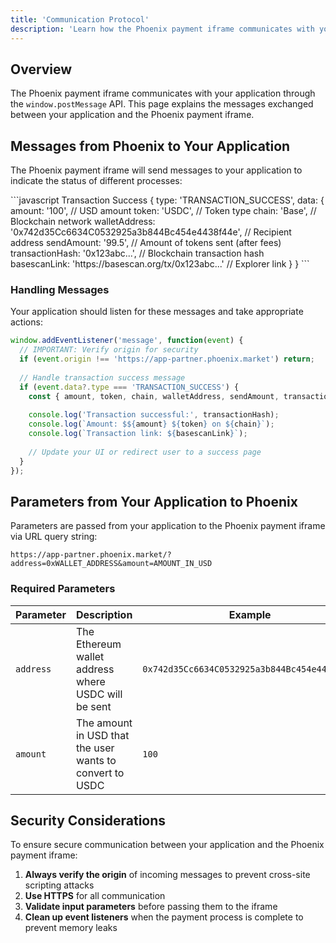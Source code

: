 ```yaml
---
title: 'Communication Protocol'
description: 'Learn how the Phoenix payment iframe communicates with your application'
---
```


## Overview

The Phoenix payment iframe communicates with your application through the `window.postMessage` API. This page explains the messages exchanged between your application and the Phoenix payment iframe.

## Messages from Phoenix to Your Application

The Phoenix payment iframe will send messages to your application to indicate the status of different processes:

<CodeGroup>
```javascript Transaction Success
{
  type: 'TRANSACTION_SUCCESS',
  data: {
    amount: '100',                           // USD amount
    token: 'USDC',                           // Token type
    chain: 'Base',                           // Blockchain network
    walletAddress: '0x742d35Cc6634C0532925a3b844Bc454e4438f44e', // Recipient address
    sendAmount: '99.5',                      // Amount of tokens sent (after fees)
    transactionHash: '0x123abc...',          // Blockchain transaction hash
    basescanLink: 'https://basescan.org/tx/0x123abc...' // Explorer link
  }
}
```
</CodeGroup>

### Handling Messages

Your application should listen for these messages and take appropriate actions:

```javascript
window.addEventListener('message', function(event) {
  // IMPORTANT: Verify origin for security
  if (event.origin !== 'https://app-partner.phoenix.market') return;
  
  // Handle transaction success message
  if (event.data?.type === 'TRANSACTION_SUCCESS') {
    const { amount, token, chain, walletAddress, sendAmount, transactionHash, basescanLink } = event.data.data;
    
    console.log('Transaction successful:', transactionHash);
    console.log(`Amount: $${amount} ${token} on ${chain}`);
    console.log(`Transaction link: ${basescanLink}`);
    
    // Update your UI or redirect user to a success page
  }
});
```

## Parameters from Your Application to Phoenix

Parameters are passed from your application to the Phoenix payment iframe via URL query string:

```
https://app-partner.phoenix.market/?address=0xWALLET_ADDRESS&amount=AMOUNT_IN_USD
```

### Required Parameters

| Parameter | Description | Example |
| --------- | ----------- | ------- |
| `address` | The Ethereum wallet address where USDC will be sent | `0x742d35Cc6634C0532925a3b844Bc454e4438f44e` |
| `amount` | The amount in USD that the user wants to convert to USDC | `100` |

## Security Considerations

To ensure secure communication between your application and the Phoenix payment iframe:

1. **Always verify the origin** of incoming messages to prevent cross-site scripting attacks
2. **Use HTTPS** for all communication
3. **Validate input parameters** before passing them to the iframe
4. **Clean up event listeners** when the payment process is complete to prevent memory leaks 